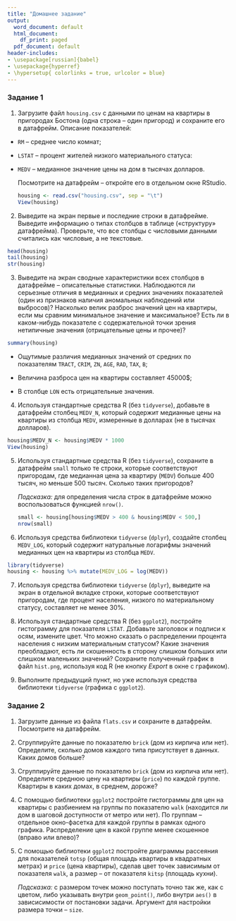 ```yaml
---
title: "Домашнее задание"
output:
  word_document: default
  html_document:
    df_print: paged
  pdf_document: default
header-includes:
- \usepackage[russian]{babel}
- \usepackage{hyperref}
- \hypersetup{ colorlinks = true, urlcolor = blue}
---
```


### Задание 1

1. Загрузите файл `housing.csv` с данными по ценам на квартиры в пригородах Бостона (одна строка – один пригород) и сохраните его в датафрейм. Описание показателей:

* `RM` – среднее число комнат;
 	
* `LSTAT` – процент жителей низкого материального статуса:
 	
* `MEDV` – медианное значение цены на дом в тысячах долларов.

     Посмотрите на датафрейм – откройте его в отдельном окне RStudio.
```r
housing <- read.csv("housing.csv", sep = "\t")
View(housing)
```


2. Выведите на экран первые и последние строки в датафрейме. Выведите информацию о типах столбцов в таблице («структуру» датафрейма). Проверьте, что все столбцы с числовыми данными считались как числовые, а не текстовые.
```r
head(housing)
tail(housing)
str(housing)
```


3. Выведите на экран сводные характеристики всех столбцов в датафрейме – описательные статистики. Наблюдаются ли серьезные отличия в медианных и средних значениях показателей (один из признаков наличия аномальных наблюдений или выбросов)? Насколько велик разброс значений цен на квартиры, если мы сравним минимальное значение и максимальное? Есть ли в каком-нибудь показателе с содержательной точки зрения нетипичные значения (отрицательные цены и прочее)?
```r
summary(housing)
```
* Ощутимые различия медианных значений от средних по показателям `TRACT`, `CRIM`, `ZN`, `AGE`, `RAD`, `TAX`, `B`;

* Величина разброса цен на квартиры составляет 45000$;

* В столбце `LON` есть отрицательные значения.

4. Используя стандартные средства R (без `tidyverse`), добавьте в датафрейм столбец `MEDV_N`, который содержит медианные цены на квартиры из столбца `MEDV`, измеренные в долларах (не в тысячах долларов).
```r
housing$MEDV_N <- housing$MEDV * 1000
View(housing)
```


5. Используя стандартные средства R (без `tidyverse`), сохраните в датафрейм `small` только те строки, которые соответствуют пригородам, где медианная цена за квартиру (`MEDV`) больше 400 тысяч, но меньше 500 тысяч. Сколько таких пригородов?

    *Подсказка:* для определения числа строк в датафрейме можно воспользоваться функцией `nrow()`.
```r
small <- housing[housing$MEDV > 400 & housing$MEDV < 500,]
nrow(small)
```


6. Используя средства библиотеки `tidyverse` (`dplyr`), создайте столбец `MEDV_LOG`, который содержит натуральные логарифмы значений медианных цен на квартиры из столбца `MEDV`.
```r
library(tidyverse)
housing <- housing %>% mutate(MEDV_LOG = log(MEDV))
```


7. Используя средства библиотеки `tidyverse` (`dplyr`), выведите на экран в отдельной вкладке строки, которые соответствуют пригородам, где процент населения, низкого по материальному статусу, составляет не менее 30%.

8. Используя стандартные средства R (без `ggplot2`), постройте гистограмму для показателя `LSTAT`. Добавьте заголовок и подписи к осям, измените цвет. Что можно сказать о распределении процента населения с низким материальным статусом? Какие значения преобладают, есть ли скошенность в сторону слишком больших или слишком маленьких значений? Сохраните полученный график в файл `hist.png`, используя код R (не кнопку *Export* в окне с графиком).

9. Выполните предыдущий пункт, но уже используя средства библиотеки `tidyverse` (графика с `ggplot2`).

### Задание 2

1. Загрузите данные из файла `flats.csv` и сохраните в датафрейм. Посмотрите на датафрейм.

2. Сгруппируйте данные по показателю `brick` (дом из кирпича или нет). Определите, сколько домов каждого типа присутствует в данных. Каких домов больше?

3. Сгруппируйте данные по показателю `brick` (дом из кирпича или нет). Определите среднюю цену на квартиры (`price`) по каждой группе. Квартиры в каких домах, в среднем, дороже?

4. С помощью библиотеки `ggplot2` постройте гистограммы для цен на квартиры с разбиением на группы по показателю `walk` (находится ли дом в шаговой доступности от метро или нет). По группам – отдельное окно-фасетка для каждой группы в рамках одного графика.
Распределение цен в какой группе менее скошенное (вправо или влево)?

5. С помощью библиотеки `ggplot2` постройте диаграммы рассеяния для показателей `totsp` (общая площадь квартиры в квадратных метрах) и `price` (цена квартиры), сделав цвет точек зависимым от показателя `walk`, а размер – от показателя `kitsp` (площадь кухни).

    *Подсказка:* с размером точек можно поступать точно так же, как с цветом, либо указывать внутри `geom_point()`, либо внутри `aes()` в зависисимости от постановки задачи. Аргумент для настройки размера точки – `size`.

